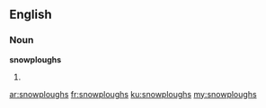 ==English==

===Noun===
'''snowploughs'''

# {{plural of|snowplough}}

[[ar:snowploughs]]
[[fr:snowploughs]]
[[ku:snowploughs]]
[[my:snowploughs]]